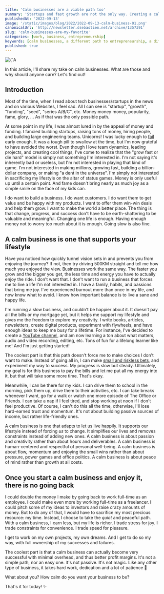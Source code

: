 ```yaml
---
title: 'Calm businesses are a viable path too'
summary: 'Startups and fast growth are not the only way. Creating a calm business is also a viable path to success'
publishedAt: '2022-09-13'
image: '/static/images/blog/2022/2022-09-13-calm-business-01.png'
canonicalUrl: 'http://newsletter.dsebastien.net/archive/1357391'
slug: 'calm-businesses-are-my-favorite'
categories: [work, business, entrepreneurship]
keywords: [calm businesses, a different path to entrepreneurship, a different kind of business]
published: true
---
```


<BlogPostCenteredContent>
  <Image
    alt={`A calm business can and should feel soothing and relaxing`}
    src={`/static/images/blog/2022/2022-09-13-calm-business-01.png`}
    width={512}
    height={512}
    priority
  />
</BlogPostCenteredContent>

In this article, I'll share my take on calm businesses. What are those and why should anyone care? Let's find out!

## Introduction

Most of the time, when I read about tech businesses/startups in the news and on various Websites, I feel sad. All I can see is "startup", "growth", "funding", "seed", "series A/B/C", etc. Money money money, popularity, fame, glory, ... As if that was the only possible path.

At some point in my life, I was almost lured in by the appeal of money and funding. I fancied building startups, raising tons of money, hiring people, and building large engineering teams. Unicorns! I was lucky enough to [fail](https://dsebastien.net/blog/2021-01-04-20-months-in-2k-hours-spent-and-200k-lost-a-story-about-resilience-and-the-sunk-cost-fallacy) early enough. It was a tough pill to swallow at the time, but I'm now grateful to have avoided the worst. Even though I love team dynamics, leading projects, and creating cool things, I've come to realize that the "grow fast or die hard" model is simply not something I'm interested in. I'm not saying it's inherently bad or useless, but I'm not interested in playing that kind of game. I'm not interested in making millions, growing fast, building a billion-dollar company, or making "a dent in the universe". I'm simply not interested in sacrificing my lifestyle on the altar of status games. Money is only useful up until a certain point. And fame doesn't bring nearly as much joy as a simple smile on the face of my kids can.

I do want to build a business. I do want customers. I do want them to get value and be happy with my products. I want to offer them win-win deals and help them grow. I want to make the world a better place. The thing is that change, progress, and success don't have to be earth-shattering to be valuable and meaningful. Changing one life is enough. Having enough money not to worry too much about it is enough. Going slow is also fine.

<BlogPostQuote quote="Sometimes, less is more." by=""></BlogPostQuote>

## A calm business is one that supports your lifestyle

Have you noticed how quickly tunnel vision sets in and prevents you from enjoying the journey? If not, then try driving 500KM straight and tell me how much you enjoyed the view. Businesses work the same way. The faster you grow and the bigger you get, the less time and energy you have to actually enjoy the ride. I don't want that. I don't want to run a business that forces me to live a life I'm not interested in. I have a family, habits, and passions that bring me joy. I've experienced burnout more than once in my life, and now know what to avoid. I know how important balance is to live a sane and happy life.

I'm running a slow business, and couldn't be happier about it. It doesn't pay all the bills or my mortgage yet, but it helps me support my lifestyle and gives me the freedom to explore my creativity. I write books, articles, newsletters, create digital products, experiment with flywheels, and have enough ideas to keep me busy for a lifetime. For instance, I've decided to create a [YouTube channel](https://www.youtube.com/channel/UCz0x-VJhvKwV-PK3E_i5G1w), and am now learning a ton about what matters, audio and video recording, editing, etc. Tons of fun for a lifelong learner like me! And I'm just getting started!

The coolest part is that this path doesn't force me to make choices I don't want to make. Instead of going all in, I can make [small and riskless bets](https://newsletter.dsebastien.net/issues/developassion-s-newsletter-small-and-riskless-bets-846960), and experiment my way to success. My progress is slow but steady. Ultimately, my goal is for this business to pay the bills and let me put all my energy into it, but that will take some more time. That's okay.

Meanwhile, I can be there for my kids. I can drive them to school in the morning, pick them up, drive them to their activities, etc. I can take breaks whenever I want, go for a walk or watch one more episode of The Office or Friends. I can take a nap if I feel tired, and stop working at noon if I don't feel productive. Of course, I can't do this all the time, otherwise, I'll lose hard-earned trust and momentum. It's not about building passive sources of income, but rather life-friendly ones.

<BlogPostQuote quote="Working hard is okay only if it doesn't prevent you from living your best life." by=""></BlogPostQuote>

A calm business is one that adapts to let us live happily. It supports our lifestyle instead of forcing _us_ to change. It simplifies our lives and removes constraints instead of adding new ones. A calm business is about passion and creativity rather than about hours and deliverables. A calm business is human-centered and respectful of personal well-being. A calm business is about flow, momentum and enjoying the small wins rather than about pressure, power games and office politics. A calm business is about peace of mind rather than growth at all costs.

## Once you start a calm business and enjoy it, there is no going back

I could double the money I make by going back to work full-time as an employee. I could make even more by working full-time as a freelancer. I could pitch some of my ideas to investors and raise crazy amounts of money. But to do any of that, I would have to sacrifice my most precious resource: my time. Instead, I choose to take the _quiet_ and peaceful path. With a calm business, I earn less, but my life is richer. I trade stress for joy. I trade constraints for convenience. I trade speed for pleasure.

<BlogPostQuote quote="There's something to be said about slowing down, whether that is for the environment, relationships, or business." by=""></BlogPostQuote>

I get to work on my own projects, my own dreams. And I get to do so my way, with full ownership of my successes and failures.

The coolest part is that a calm business can actually become very successful with minimal overhead, and thus better profit margins. It's not a simple path, nor an easy one. It's not passive. It's not magic. Like any other type of business, it takes hard work, dedication and a lot of patience 🌱

What about you? How calm do you want your business to be?

That's it for today! ✨

<PKMSignature />
